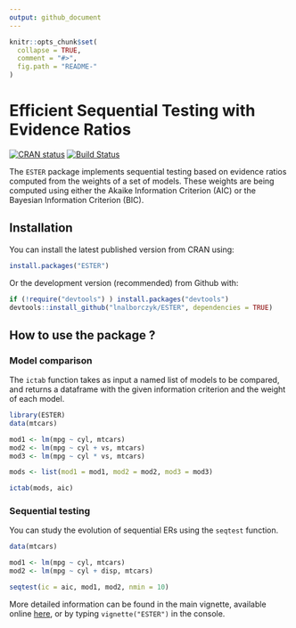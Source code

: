 ```yaml
---
output: github_document
---
```


```r
knitr::opts_chunk$set(
  collapse = TRUE,
  comment = "#>",
  fig.path = "README-"
)
```

# Efficient Sequential Testing with Evidence Ratios

[![CRAN status](https://www.r-pkg.org/badges/version/ESTER)](https://cran.r-project.org/package=ESTER)
[![Build Status](https://travis-ci.org/lnalborczyk/ESTER.svg?branch=master)](https://travis-ci.org/lnalborczyk/ESTER)

The `ESTER` package implements sequential testing based on evidence ratios computed from the weights of a set of models. These weights are being computed using either the Akaike Information Criterion (AIC) or the Bayesian Information Criterion (BIC).

## Installation

You can install the latest published version from CRAN using:

```r
install.packages("ESTER")
```

Or the development version (recommended) from Github with:

```r
if (!require("devtools") ) install.packages("devtools")
devtools::install_github("lnalborczyk/ESTER", dependencies = TRUE)
```

## How to use the package ?

### Model comparison

The `ictab` function takes as input a named list of models to be compared, and returns a dataframe with the given information criterion and the weight of each model.

```r
library(ESTER)
data(mtcars)

mod1 <- lm(mpg ~ cyl, mtcars)
mod2 <- lm(mpg ~ cyl + vs, mtcars)
mod3 <- lm(mpg ~ cyl * vs, mtcars)

mods <- list(mod1 = mod1, mod2 = mod2, mod3 = mod3)

ictab(mods, aic)
```

### Sequential testing

You can study the evolution of sequential ERs using the `seqtest` function.

```r
data(mtcars)

mod1 <- lm(mpg ~ cyl, mtcars)
mod2 <- lm(mpg ~ cyl + disp, mtcars)

seqtest(ic = aic, mod1, mod2, nmin = 10)
```

More detailed information can be found in the main vignette, available online [here](https://rawgit.com/lnalborczyk/ESTER/master/inst/doc/ESTER.html), or by typing `vignette("ESTER")` in the console.
